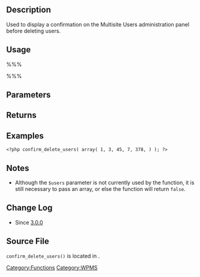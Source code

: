 == Description ==
Used to display a confirmation on the Multisite Users administration panel before deleting users.

== Usage ==
%%%<?php confirm_delete_users( $users ); ?>%%%

== Parameters ==
{{Parameter|$users|array|An array of IDs of users to delete. Note that this parameter is currently not used by the function. <tt>$_POST['allusers']</tt> is used instead. See [http://core.trac.wordpress.org/ticket/17905 ticket 17905].}}

== Returns ==
{{Return||boolean|<tt>FALSE</tt> if <tt>$users</tt> is not an array. Otherwise, <tt>true</tt>}}

== Examples ==

<pre><?php confirm_delete_users( array( 1, 3, 45, 7, 378, ) ); ?></pre>

== Notes ==
* Although the <tt>$users</tt> parameter is not currently used by the function, it is still necessary to pass an array, or else the function will return <tt>false</tt>.

== Change Log ==
* Since [[Version 3.0|3.0.0]]

== Source File ==
<tt>confirm_delete_users()</tt> is located in {{Trac|wp-admin/network/users.php}}.

{{Tag Footer}}
{{Copyedit}}

[[Category:Functions]][[Category:WPMS]]
